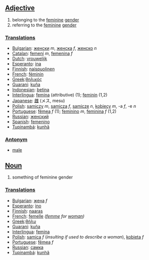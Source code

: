 ==[[Adjective]]==

#belonging to the [[feminine]] [[gender]]
#referring to the [[feminine]] [[gender]]

===[[Translation]]s===
*[[Bulgarian]]: [[женски]] ''m'', [[женска]] ''f'', [[женско]] ''n''
*[[Catalan]]: [[femení]] ''m'', [[femenina]] ''f''
*[[Dutch]]: [[vrouwelijk]]
*[[Esperanto]]: [[ina]]
*[[Finnish]]: [[naispuolinen]]
*[[French]]: [[féminin]]
*[[Greek]]:[[θηλικός]]
*[[Guarani]]: [[kuña]]
*[[Indonesian]]: [[betina]]
*[[Interlingua]]: [[femina]] (attributive) (1); [[feminin]] (1,2)
*[[Japanese]]: [[雌]] (メス, mesu)
*[[Polish]]: [[samiczy]] ''m'', [[samicza]] ''f'', [[samicze]] ''n'', [[kobiecy]] ''m'', -a ''f'', -e ''n''
*[[Portuguese]]: [[fêmea]] ''f'' (1); [[feminino]] ''m'', [[feminina]] ''f'' (1,2)
*[[Russian]]: [[женский]]
*[[Spanish]]: [[femenino]]
*[[Tupinambá]]: [[kunhã]]

===[[Antonym]]===
*[[male]]

==[[Noun]]==

#something of feminine gender

===[[Translation]]s===
*[[Bulgarian]]: [[жена]] ''f''
*[[Esperanto]]: [[ino]]
*[[Finnish]]: [[naaras]]
*[[French]]: [[femelle]] ''([[femme]] for [[woman]])''
*[[Greek]]:[[θήλυ]]
*[[Guarani]]: [[kuña]]
*[[Interlingua]]: [[femina]]
*[[Polish]]: [[samica]] ''f'' (''insulting if used to describe a woman''), [[kobieta]] ''f''
*[[Portuguese]]: [[fêmea]] ''f''
*[[Russian]]: [[самка]]
*[[Tupinambá]]: [[kunhã]]